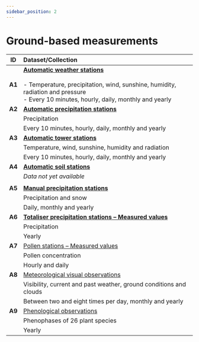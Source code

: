 ```yaml
---
sidebar_position: 2
---
```


# Ground-based measurements

|   ID   | Dataset/Collection |
|:------:|:---------|
| **A1** | [**Automatic weather stations**](/a-data-groundbased/a1-automatic-weather-stations) <br><br> - Temperature, precipitation, wind, sunshine, humidity, radiation and pressure <br> - Every 10 minutes, hourly, daily, monthly and yearly |
| **A2** | [**Automatic precipitation stations**](/a-data-groundbased/a2-automatic-precipitation-stations) |
|        | Precipitation |
|        | Every 10 minutes, hourly, daily, monthly and yearly |
| **A3** | [**Automatic tower stations**](/a-data-groundbased/a3-automatic-tower-stations) |
|        | Temperature, wind, sunshine, humidity and radiation |
|        | Every 10 minutes, hourly, daily, monthly and yearly |
| **A4** | [**Automatic soil stations**](/a-data-groundbased/a4-automatic-soil-stations) |
|        | *Data not yet available* |
|        |                          |
| **A5** | [**Manual precipitation stations**](/a-data-groundbased/a5-manual-precipitation-stations) |
|        | Precipitation and snow |
|        | Daily, monthly and yearly |
| **A6** | [**Totaliser precipitation stations – Measured values**](/a-data-groundbased/a6-totaliser-precipitation-stations) |
|        | Precipitation |
|        | Yearly |
| **A7** | [Pollen stations – Measured values](/a-data-groundbased/a7-pollen-stations) |
|        | Pollen concentration |
|        | Hourly and daily |
| **A8** | [Meteorological visual observations](/a-data-groundbased/a8-meteorological-visual-observations) |
|        | Visibility, current and past weather, ground conditions and clouds |
|        | Between two and eight times per day, monthly and yearly |
| **A9** | [Phenological observations](/a-data-groundbased/a9-phenological-observations) |
|        | Phenophases of 26 plant species |
|        | Yearly |
